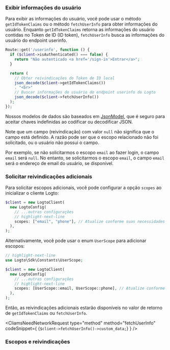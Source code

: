 

### Exibir informações do usuário

Para exibir as informações do usuário, você pode usar o método `getIdTokenClaims` ou o método `fetchUserInfo` para obter informações do usuário. Enquanto `getIdTokenClaims` retorna as informações do usuário contidas no Token de ID (ID token), `fetchUserInfo` busca as informações do usuário do endpoint userinfo.

```php title="index.php"
Route::get('/userinfo', function () {
  if ($client->isAuthenticated() === false) {
    return "Não autenticado <a href='/sign-in'>Entrar</a>";
  }

  return (
    // Obter reivindicações do Token de ID local
    json_decode($client->getIdTokenClaims())
    . "<br>"
    // Buscar informações do usuário do endpoint userinfo do Logto
    json_decode($client->fetchUserInfo())
  );
});
```

Nossos modelos de dados são baseados em [JsonModel](https://github.com/logto-io/php/blob/master/docs/api/classes/Logto/Sdk/Models/JsonModel.md), que é seguro para aceitar chaves indefinidas ao codificar ou decodificar JSON.

Note que um campo (reivindicação) com valor `null` não significa que o campo está definido. A razão pode ser que o escopo relacionado não foi solicitado, ou o usuário não possui o campo.

Por exemplo, se não solicitarmos o escopo `email` ao fazer login, o campo `email` será `null`. No entanto, se solicitarmos o escopo `email`, o campo `email` será o endereço de email do usuário, se disponível.

### Solicitar reivindicações adicionais

<FindUserInfoMissing method="getIdTokenClaims" />

<ScopesAndClaimsIntroduction />

Para solicitar escopos adicionais, você pode configurar a opção `scopes` ao inicializar o cliente Logto:

```php title="index.php"
$client = new LogtoClient(
  new LogtoConfig(
    // ...outras configurações
    // highlight-next-line
    scopes: ["email", "phone"], // Atualize conforme suas necessidades
  ),
);
```

Alternativamente, você pode usar o enum `UserScope` para adicionar escopos:

```php title="index.php"
// highlight-next-line
use Logto\Sdk\Constants\UserScope;

$client = new LogtoClient(
  new LogtoConfig(
    // ...outras configurações
    // highlight-next-line
    scopes: [UserScope::email, UserScope::phone], // Atualize conforme suas necessidades
  ),
);
```

Então, as reivindicações adicionais estarão disponíveis no valor de retorno de `getIdTokenClaims` ou `fetchUserInfo`.

<CliamsNeedNetworkRequest
  type="method"
  method="fetchUserInfo"
  codeSnippet={
    <CodeBlock
      language="php"
      title="index.php"
    >{`$client->fetchUserInfo()->custom_data;`}</CodeBlock>
  }
/>

### Escopos e reivindicações

<ScopesAndClaims />
